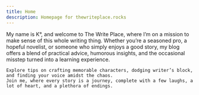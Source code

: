 ```yaml
---
title: Home
description: Homepage for thewriteplace.rocks
---
```


<MainLogo/>

<p class="text-center lg:text-left">
    My name is K°, and welcome to The Write Place, where I’m on a mission to make sense of this whole writing thing.
    Whether you’re a seasoned pro, a hopeful novelist, or someone who simply enjoys a good story, my blog offers a
    blend of practical advice, humorous insights, and the occasional misstep turned into a learning experience.

    Explore tips on crafting memorable characters, dodging writer’s block, and finding your voice amidst the chaos.
    Join me, where every story is a journey, complete with a few laughs, a lot of heart, and a plethora of endings.
</p>

